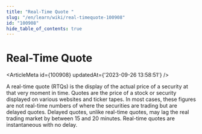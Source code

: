 ```yaml
---
title: "Real-Time Quote "
slug: "/en/learn/wiki/real-timequote-100908"
id: "100908"
hide_table_of_contents: true
---
```



# Real-Time Quote 

<ArticleMeta id={100908} updatedAt={'2023-09-26 13:58:51'} />
<div className='border-solid border-b border-t-0 my-4 border-[var(--ifm-color-gray-300)]' />

A real-time quote (RTQs) is the display of the actual price of a security at that very moment in time. Quotes are the price of a stock or security displayed on various websites and ticker tapes. In most cases, these figures are not real-time numbers of where the securities are trading but are delayed quotes. Delayed quotes, unlike real-time quotes, may lag the real trading market by between 15 and 20 minutes. Real-time quotes are instantaneous with no delay.
